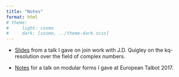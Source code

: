 ```yaml
---
title: "Notes"
format: html
# theme:
#     light: cosmo
#     dark: [cosmo, ../theme-dark.scss]
---
```


* [Slides](kqresC.pdf) from a talk I gave on join work with J.D. Quigley on the kq-resolution over the field of complex numbers. 

* [Notes](modular%20forms.pdf) for a talk on modular forms I gave at European Talbot 2017. 

